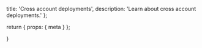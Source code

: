   title: 'Cross account deployments',
  description:
    'Learn about cross account deployments.'
};

  return {
    props: {
      meta
    }
  };

}
